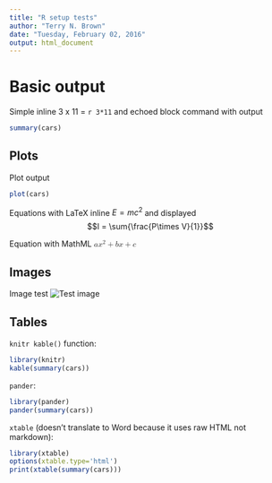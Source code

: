 ```yaml
---
title: "R setup tests"
author: "Terry N. Brown"
date: "Tuesday, February 02, 2016"
output: html_document
---
```


# Basic output

Simple inline 3 x 11 = `r 3*11` and echoed block command with output

```r
summary(cars)
```

## Plots

Plot output

```r
plot(cars)
```

Equations with LaTeX inline $E = mc^2$ and displayed $$I = \sum{\frac{P\times V}{1}}$$

Equation with MathML <math><mrow>
      <mi>a</mi> <mo>&InvisibleTimes;</mo> <msup><mi>x</mi><mn>2</mn></msup>
      <mo>+</mo><mi>b</mi><mo>&InvisibleTimes;</mo><mi>x</mi>
      <mo>+</mo><mi>c</mi>
    </mrow></math>

## Images

Image test ![Test image](./Test_card.png)

## Tables

``knitr kable()`` function:

```r
library(knitr)
kable(summary(cars))
```

``pander``:

```r
library(pander)
pander(summary(cars))
```

``xtable`` (doesn't translate to Word because it uses raw HTML not markdown):

```r
library(xtable)
options(xtable.type='html')
print(xtable(summary(cars)))
```
